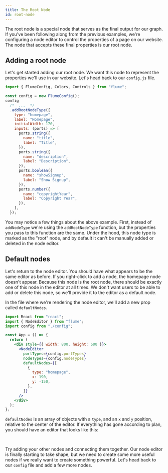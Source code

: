 ```yaml
---
title: The Root Node
id: root-node
---
```



The root node is a special node that serves as the final output for our graph. If you've been following along from the previous examples, we're configuring a node editor to control the properties of a page on our website. The node that accepts these final properties is our root node.

## Adding a root node

Let's get started adding our root node. We want this node to represent the properties we'll use in our website. Let's head back to our `config.js` file.

```js
import { FlumeConfig, Colors, Controls } from "flume";

const config = new FlumeConfig();
config
  /*  ...  */
  .addRootNodeType({
    type: "homepage",
    label: "Homepage",
    initialWidth: 170,
    inputs: (ports) => [
      ports.string({
        name: "title",
        label: "Title",
      }),
      ports.string({
        name: "description",
        label: "Description",
      }),
      ports.boolean({
        name: "showSignup",
        label: "Show Signup",
      }),
      ports.number({
        name: "copyrightYear",
        label: "Copyright Year",
      }),
    ],
  });
```

You may notice a few things about the above example. First, instead of `addNodeType` we're using the `addRootNodeType` function, but the properties you pass to this function are the same. Under the hood, this node type is marked as the "root" node, and by default it can't be manually added or deleted in the node editor.

## Default nodes

Let's return to the node editor. You should have what appears to be the same editor as before. If you right-click to add a node, the homepage node doesn't appear. Because this node is the root node, there should be exactly one of this node in the editor at all times. We don't want users to be able to add or delete this node, so we'll provide it to the editor as a default node.

In the file where we're rendering the node editor, we'll add a new prop called `defaultNodes`.

```jsx
import React from "react";
import { NodeEditor } from "flume";
import config from "./config";

const App = () => {
  return (
    <div style={{ width: 800, height: 600 }}>
      <NodeEditor
        portTypes={config.portTypes}
        nodeTypes={config.nodeTypes}
        defaultNodes={[
          {
            type: "homepage",
            x: 190,
            y: -150,
          },
        ]}
      />
    </div>
  );
};
```

`defaultNodes` is an array of objects with a `type`, and an `x` and `y` position, relative to the center of the editor. If everything has gone according to plan, you should have an editor that looks like this:

<div style={{ width: "100%", height: 600, color: "#000" }}>
  <SimpleEditor3 />
</div>

<br />

Try adding your other nodes and connecting them together. Our node editor is finally starting to take shape, but we need to create some more useful nodes if we really want to create something powerful. Let's head back to our `config` file and add a few more nodes.
